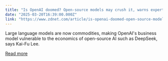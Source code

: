 ```yaml
---
title: "Is OpenAI doomed? Open-source models may crush it, warns expert"
date: "2025-03-20T16:39:00.000Z"
link: "https://www.zdnet.com/article/is-openai-doomed-open-source-models-may-crush-it-warns-expert/"
---
```


Large language models are now commodities, making OpenAI's business model vulnerable to the economics of open-source AI such as DeepSeek, says Kai-Fu Lee.

[Read more](https://www.zdnet.com/article/is-openai-doomed-open-source-models-may-crush-it-warns-expert/)
